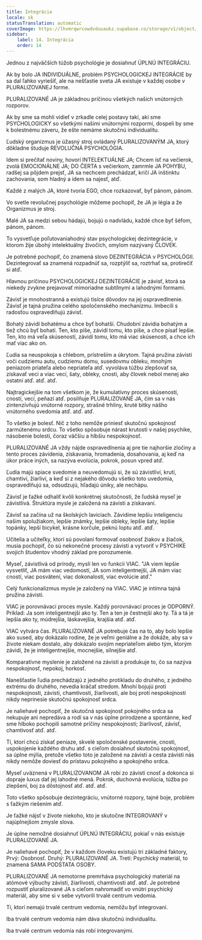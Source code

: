 ```yaml
---
title: Integrácia
locale: sk
statusTranslation: automatic
coverImage: https://lhvmrqwrcowdvduuaukz.supabase.co/storage/v1/object/public/strapi-uploads/small_cover-educacion-fundamental.webp-2d51a7828a2b1309555be27f7e2a61a0.webp
sidebar:
    label: 14. Integrácia
    order: 14
---
```

Jednou z najväčších túžob psychológie je dosiahnuť ÚPLNÚ INTEGRÁCIU.

Ak by bolo JA INDIVIDUÁLNE, problém PSYCHOLOGICKEJ INTEGRÁCIE by sa dal ľahko vyriešiť, ale na nešťastie sveta JA existuje v každej osobe v PLURALIZOVANEJ forme.

PLURALIZOVANÉ JA je základnou príčinou všetkých našich vnútorných rozporov.

Ak by sme sa mohli vidieť v zrkadle celej postavy takí, akí sme PSYCHOLOGICKY so všetkými našimi vnútornými rozpormi, dospeli by sme k bolestnému záveru, že ešte nemáme skutočnú individualitu.

Ľudský organizmus je úžasný stroj ovládaný PLURALIZOVANÝM JA, ktorý dôkladne študuje REVOLUČNÁ PSYCHOLÓGIA.

Idem si prečítať noviny, hovorí INTELEKTUÁLNE JA; Chcem ísť na večierok, zvolá EMOCIONÁLNE JA; DO ČERTA s večierkom, zamrmle JA POHYBU, radšej sa pôjdem prejsť, JA sa nechcem prechádzať, kričí JA inštinktu zachovania, som hladný a idem sa najesť, atď.

Každé z malých JA, ktoré tvoria EGO, chce rozkazovať, byť pánom, pánom.

Vo svetle revolučnej psychológie môžeme pochopiť, že JA je légia a že Organizmus je stroj.

Malé JA sa medzi sebou hádajú, bojujú o nadvládu, každé chce byť šéfom, pánom, pánom.

To vysvetľuje poľutovaniahodný stav psychologickej dezintegrácie, v ktorom žije úbohý intelektuálny živočích, omylom nazývaný ČLOVEK.

Je potrebné pochopiť, čo znamená slovo DEZINTEGRÁCIA v PSYCHOLÓGII. Dezintegrovať sa znamená rozpadnúť sa, rozptýliť sa, roztrhať sa, protirečiť si atď.

Hlavnou príčinou PSYCHOLOGICKEJ DEZINTEGRÁCIE je závisť, ktorá sa niekedy zvykne prejavovať mimoriadne subtílnymi a lahodnými formami.

Závisť je mnohostranná a existujú tisíce dôvodov na jej ospravedlnenie. Závisť je tajná pružina celého spoločenského mechanizmu. Imbecili s radosťou ospravedlňujú závisť.

Bohatý závidí bohatému a chce byť bohatší. Chudobní závidia bohatým a tiež chcú byť bohatí. Ten, kto píše, závidí tomu, kto píše, a chce písať lepšie. Ten, kto má veľa skúseností, závidí tomu, kto má viac skúseností, a chce ich mať viac ako on.

Ľudia sa neuspokoja s chlebom, prístreším a úkrytom. Tajná pružina závisti voči cudziemu autu, cudziemu domu, susedovmu obleku, mnohým peniazom priateľa alebo nepriateľa atď. vyvoláva túžbu zlepšovať sa, získavať veci a viac vecí, šaty, obleky, cnosti, aby človek nebol menej ako ostatní atď. atď. atď.

Najtragickejšie na tom všetkom je, že kumulatívny proces skúseností, cností, vecí, peňazí atď. posilňuje PLURALIZOVANÉ JA, čím sa v nás zintenzívňujú vnútorné rozpory, strašné trhliny, kruté bitky nášho vnútorného svedomia atď. atď. atď.

To všetko je bolesť. Nič z toho nemôže priniesť skutočnú spokojnosť zarmútenému srdcu. To všetko spôsobuje nárast krutosti v našej psychike, násobenie bolesti, čoraz väčšiu a hlbšiu nespokojnosť.

PLURALIZOVANÉ JA vždy nájde ospravedlnenia aj pre tie najhoršie zločiny a tento proces závidenia, získavania, hromadenia, dosahovania, aj keď na úkor práce iných, sa nazýva evolúcia, pokrok, posun vpred atď.

Ľudia majú spiace svedomie a neuvedomujú si, že sú závistliví, krutí, chamtiví, žiarliví, a keď si z nejakého dôvodu všetko toto uvedomia, ospravedlňujú sa, odsudzujú, hľadajú úniky, ale nechápu.

Závisť je ťažké odhaliť kvôli konkrétnej skutočnosti, že ľudská myseľ je závistlivá. Štruktúra mysle je založená na závisti a získavaní.

Závisť sa začína už na školských laviciach. Závidíme lepšiu inteligenciu našim spolužiakom, lepšie známky, lepšie obleky, lepšie šaty, lepšie topánky, lepší bicykel, krásne korčule, peknú loptu atď. atď.

Učitelia a učiteľky, ktorí sú povolaní formovať osobnosť žiakov a žiačok, musia pochopiť, čo sú nekonečné procesy závisti a vytvoriť v PSYCHIKE svojich študentov vhodný základ pre porozumenie.

Myseľ, závistlivá od prírody, myslí len vo funkcii VIAC. "JA viem lepšie vysvetliť, JA mám viac vedomostí, JA som inteligentnejší, JA mám viac cností, viac posvätení, viac dokonalostí, viac evolúcie atď."

Celý funkcionalizmus mysle je založený na VIAC. VIAC je intímna tajná pružina závisti.

VIAC je porovnávací proces mysle. Každý porovnávací proces je ODPORNÝ. Príklad: Ja som inteligentnejší ako ty. Ten a ten je čestnejší ako ty. Tá a tá je lepšia ako ty, múdrejšia, láskavejšia, krajšia atď. atď.

VIAC vytvára čas. PLURALIZOVANÉ JA potrebuje čas na to, aby bolo lepšie ako sused, aby dokázalo rodine, že je veľmi geniálne a že dokáže, aby sa v živote niekam dostalo, aby dokázalo svojim nepriateľom alebo tým, ktorým závidí, že je inteligentnejšie, mocnejšie, silnejšie atď.

Komparatívne myslenie je založené na závisti a produkuje to, čo sa nazýva nespokojnosť, nepokoj, horkosť.

Nanešťastie ľudia prechádzajú z jedného protikladu do druhého, z jedného extrému do druhého, nevedia kráčať stredom. Mnohí bojujú proti nespokojnosti, závisti, chamtivosti, žiarlivosti, ale boj proti nespokojnosti nikdy neprinesie skutočnú spokojnosť srdca.

Je naliehavé pochopiť, že skutočná spokojnosť pokojného srdca sa nekupuje ani nepredáva a rodí sa v nás úplne prirodzene a spontánne, keď sme hlboko pochopili samotné príčiny nespokojnosti; žiarlivosť, závisť, chamtivosť atď. atď.

Tí, ktorí chcú získať peniaze, skvelé spoločenské postavenie, cnosti, uspokojenie každého druhu atď. s cieľom dosiahnuť skutočnú spokojnosť, sa úplne mýlia, pretože všetko toto je založené na závisti a cesta závisti nás nikdy nemôže doviesť do prístavu pokojného a spokojného srdca.

Myseľ uväznená v PLURALIZOVANOM JA robí zo závisti cnosť a dokonca si dopraje luxus dať jej lahodné mená. Pokrok, duchovná evolúcia, túžba po zlepšení, boj za dôstojnosť atď. atď. atď.

Toto všetko spôsobuje dezintegráciu, vnútorné rozpory, tajné boje, problém s ťažkým riešením atď.

Je ťažké nájsť v živote niekoho, kto je skutočne INTEGROVANÝ v najúplnejšom zmysle slova.

Je úplne nemožné dosiahnuť ÚPLNÚ INTEGRÁCIU, pokiaľ v nás existuje PLURALIZOVANÉ JA.

Je naliehavé pochopiť, že v každom človeku existujú tri základné faktory, Prvý: Osobnosť. Druhý: PLURALIZOVANÉ JA. Tretí: Psychický materiál, to znamená SAMA PODSTATA OSOBY.

PLURALIZOVANÉ JA nemotorne premrháva psychologický materiál na atómové výbuchy závisti, žiarlivosti, chamtivosti atď. atď. Je potrebné rozpustiť pluralizované JA s cieľom nahromadiť vo vnútri psychický materiál, aby sme si v sebe vytvorili trvalé centrum vedomia.

Tí, ktorí nemajú trvalé centrum vedomia, nemôžu byť integrovaní.

Iba trvalé centrum vedomia nám dáva skutočnú individualitu.

Iba trvalé centrum vedomia nás robí integrovanými.

